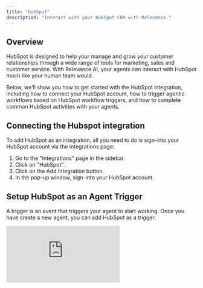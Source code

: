 ```yaml
---
title: "HubSpot"
description: "Interact with your HubSpot CRM with Relevance."
---
```


## Overview

HubSpot is designed to help your manage and grow your customer relationships through a wide range of tools for marketing, sales and customer service. With Relevance AI, your agents can interact with HubSpot much like your human team would.

Below, we'll show you how to get started with the HubSpot integration, including how to connect your HubSpot account, how to trigger agentic workflows based on HubSpot workflow triggers, and how to complete common HubSpot activities with your agents.

## Connecting the Hubspot integration

To add HubSpot as an integration, all you need to do is sign-into your HubSpot account via the integrations page:

1. Go to the "Integrations" page in the sidebar.
2. Click on "HubSpot".
3. Click on the Add Integration button.
4. In the pop-up window, sign-into your HubSpot account.

## Setup HubSpot as an Agent Trigger

A trigger is an event that triggers your agent to start working. Once you have create a new agent, you can add HubSpot as a trigger:

<div style={{ width:"100%",position:"relative" }}>
<iframe src="https://app.supademo.com/embed/clyxv4dq500wph5yzeoxmkrsd" frameBorder="0" title="Create an agent from scratch on Relevance AI" allow="clipboard-write" webkitallowfullscreen="true" mozallowfullscreen="true" allowfullscreen style={{ position:"absolute",top:0,left:0,width:"100%",height:"100%",border:"3px solid #5E43CE",borderRadius:"10px" }} />

</div>

### Trigger your agent to start working from a HubSpot workflow

Next, we need to create a workflow in HubSpot, which will send a message to your connected agent every time an event you care about happens.

There are three parts to this process:

1. Create a HubSpot workflow.
2. Create a HubSpot trigger.
3. Create an action which sends a message to your Relevance AI agent.

#### Step 1: Create a HubSpot workflow

In HubSpot, a workflow is made up of a series of automated actions that are perform every time a specific event happens. In this example, we'll create a Contact-based workflow which sends a message to your agent when a new contact added to your HubSpot CRM meets some criteria you define (HubSpot trigger).

Let's create a contact-based workflow:

<div style={{ width:"100%",position:"relative" }}>
<iframe src="https://app.supademo.com/embed/cm0owdw6201ts22ctzppfm2ag" frameBorder="0" title="Create an agent from scratch on Relevance AI" allow="clipboard-write" webkitallowfullscreen="true" mozallowfullscreen="true" allowfullscreen style={{ position:"absolute",top:0,left:0,width:"100%",height:"100%",border:"3px solid #5E43CE",borderRadius:"10px" }} />

</div>

#### Step 2: Create a HubSpot workflow trigger

A HubSpot trigger is an event or condition that starts the automated workflow. In the case of a contact-based workflow, a trigger is a condition related to a contact. It can be based on a contact filling out a form, clicking a link in an email, acheiving a specific lead score, or one of their properties being updated. It's entirely up to you.

<div style={{ width:"100%",position:"relative" }}>
<iframe src="https://app.supademo.com/embed/cm0owgxrc01w022ct6shjkp6s" frameBorder="0" title="Create an agent from scratch on Relevance AI" allow="clipboard-write" webkitallowfullscreen="true" mozallowfullscreen="true" allowfullscreen style={{ position:"absolute",top:0,left:0,width:"100%",height:"100%",border:"3px solid #5E43CE",borderRadius:"10px" }} />

</div>

#### Step 3: Add Relevance AI Trigger action

Once your workflow and trigger is setup, you can add an action that will send a message to your agent from HubSpot (triggering your agentic workflow):

<div style={{ width:"100%",position:"relative" }}>
<iframe src="https://app.supademo.com/embed/cm0owkg2v020u22ct11q82wxg" frameBorder="0" title="Create an agent from scratch on Relevance AI" allow="clipboard-write" webkitallowfullscreen="true" mozallowfullscreen="true" allowfullscreen style={{ position:"absolute",top:0,left:0,width:"100%",height:"100%",border:"3px solid #5E43CE",borderRadius:"10px" }} />

</div>

## Get your agent to complete common HubSpot activities

Besides triggering your agent to start working from HubSpot, you can also use the HubSpot API call step in the Tool builder. This tool step allows your agent to complete HubSpot-specific activities, like managing Contacts, Notes, Tasks and more.

### Use HubSpot API tool-step

You can build custom tools that perform HubSpot activities, by using the HubSpot API Call tool-step:

1. Create a new tool.
2. Scroll down to Tool-steps.
3. Add HubSpot API tool-step.
4. Select your connected HubSpot account in the dropdown.

Below are examples of common HubSpot activities your agents can perform.

#### Get an existing Contact's details.

![](/images/get_hubspot_contact_details.png)

#### Update a contact's properties.

![](/images/update_hubspot_contact_properties.png)

#### Create a note (e.g. lead qual research).

![](/images/create_hubspot_note.png)

#### Create a task

![](/images/create_hubspot_task.png)

#### Mark a task as complete

![](/images/complete_hubspot_task.png)

#### Retrieve HubSpot engagements (all activities a customer has performed)

![](/images/retrieve_hubspot_contact.png)

![](/images/get_hubspot_engagements.png)

## Remove HubSpot integration

You can remove HubSpot as a Trigger in your agent settings, by clicking the three dots next to your connected account, and then "Remove".

If you want to remove the HubSpot integration completely, you can:

1. Go to the "Integrations" page from the sidebar.
2. Select Zoom from the list.
3. Click "..." on the account you want to remove.
4. Click Remove.

## Follow along on YouTube

We also have a number of YouTube tutorials you can use to follow along with and learn how to build Agents.

<iframe width="613" height="315" src="https://www.youtube.com/embed/0ag5lNlufYs" title="YouTube video player" frameborder="0" allow="accelerometer; autoplay; clipboard-write; encrypted-media; gyroscope; picture-in-picture" allowfullscreen />

<Info>
  In this video, our GTM Lead, [Ahmed Alassafi](https://www.linkedin.com/in/ahmedalassafi/), will show you how to build an Agent that is triggered from HubSpot. 
</Info>